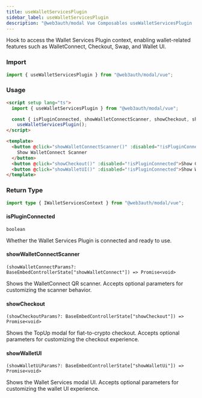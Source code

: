```yaml
---
title: useWalletServicesPlugin
sidebar_label: useWalletServicesPlugin
description: "@web3auth/modal Vue Composables useWalletServicesPlugin | Documentation - Web3Auth"
---
```


Hook to access the Wallet Services Plugin context, enabling wallet-related features such as
WalletConnect, Checkout, Swap, and Wallet UI.

### Import

```ts
import { useWalletServicesPlugin } from "@web3auth/modal/vue";
```

### Usage

```html
<script setup lang="ts">
  import { useWalletServicesPlugin } from "@web3auth/modal/vue";

  const { isPluginConnected, showWalletConnectScanner, showCheckout, showWalletUI } =
    useWalletServicesPlugin();
</script>

<template>
  <button @click="showWalletConnectScanner()" :disabled="!isPluginConnected">
    Show WalletConnect Scanner
  </button>
  <button @click="showCheckout()" :disabled="!isPluginConnected">Show Checkout</button>
  <button @click="showWalletUI()" :disabled="!isPluginConnected">Show Wallet UI</button>
</template>
```

### Return Type

```ts
import type { IWalletServicesContext } from "@web3auth/modal/vue";
```

#### isPluginConnected

`boolean`

Whether the Wallet Services Plugin is connected and ready to use.

#### showWalletConnectScanner

`(showWalletConnectParams?: BaseEmbedControllerState["showWalletConnect"]) => Promise<void>`

Shows the WalletConnect QR scanner. Accepts optional parameters for customizing the scanner
behavior.

#### showCheckout

`(showCheckoutParams?: BaseEmbedControllerState["showCheckout"]) => Promise<void>`

Shows the TopUp modal for fiat-to-crypto checkout. Accepts optional parameters for customizing the
checkout experience.

#### showWalletUI

`(showWalletUiParams?: BaseEmbedControllerState["showWalletUi"]) => Promise<void>`

Shows the Wallet Services modal UI. Accepts optional parameters for customizing the wallet UI
experience.
